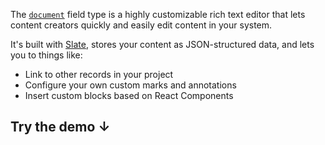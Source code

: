 The [`document`](../apis/fields#document) field type is a highly customizable rich text editor that lets content creators quickly and easily edit content in your system.

It's built with [Slate](https://docs.slatejs.org/), stores your content as JSON-structured data, and lets you to things like:

- Link to other records in your project
- Configure your own custom marks and annotations
- Insert custom blocks based on React Components

## Try the demo ↓

